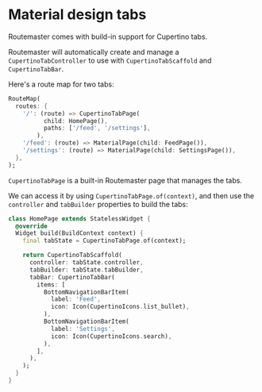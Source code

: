 # Material design tabs

Routemaster comes with build-in support for Cupertino tabs. 

Routemaster will automatically create and manage a `CupertinoTabController` to use with `CupertinoTabScaffold` and `CupertinoTabBar`.

Here's a route map for two tabs:

```dart
RouteMap(
  routes: {
    '/': (route) => CupertinoTabPage(
          child: HomePage(),
          paths: ['/feed', '/settings'],
        ),
    '/feed': (route) => MaterialPage(child: FeedPage()),
    '/settings': (route) => MaterialPage(child: SettingsPage()),
  },
);
```

`CupertinoTabPage` is a built-in Routemaster page that manages the tabs.

We can access it by using `CupertinoTabPage.of(context)`, and then use the `controller` and `tabBuilder` properties to build the tabs:

```dart
class HomePage extends StatelessWidget {
  @override
  Widget build(BuildContext context) {
    final tabState = CupertinoTabPage.of(context);

    return CupertinoTabScaffold(
      controller: tabState.controller,
      tabBuilder: tabState.tabBuilder,
      tabBar: CupertinoTabBar(
        items: [
          BottomNavigationBarItem(
            label: 'Feed',
            icon: Icon(CupertinoIcons.list_bullet),
          ),
          BottomNavigationBarItem(
            label: 'Settings',
            icon: Icon(CupertinoIcons.search),
          ),
        ],
      ),
    );
  }
}
```
